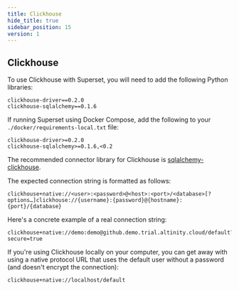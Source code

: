 ```yaml
---
title: Clickhouse
hide_title: true
sidebar_position: 15
version: 1
---
```


## Clickhouse

To use Clickhouse with Superset, you will need to add the following Python libraries:

```
clickhouse-driver==0.2.0
clickhouse-sqlalchemy==0.1.6
```

If running Superset using Docker Compose, add the following to your `./docker/requirements-local.txt` file:

```
clickhouse-driver>=0.2.0
clickhouse-sqlalchemy>=0.1.6,<0.2
```

The recommended connector library for Clickhouse is
[sqlalchemy-clickhouse](https://github.com/cloudflare/sqlalchemy-clickhouse).

The expected connection string is formatted as follows:

```
clickhouse+native://<user>:<password>@<host>:<port>/<database>[?options…]clickhouse://{username}:{password}@{hostname}:{port}/{database}
```

Here's a concrete example of a real connection string:

```
clickhouse+native://demo:demo@github.demo.trial.altinity.cloud/default?secure=true
```

If you're using Clickhouse locally on your computer, you can get away with using a native protocol URL that
uses the default user without a password (and doesn't encrypt the connection):

```
clickhouse+native://localhost/default
```
